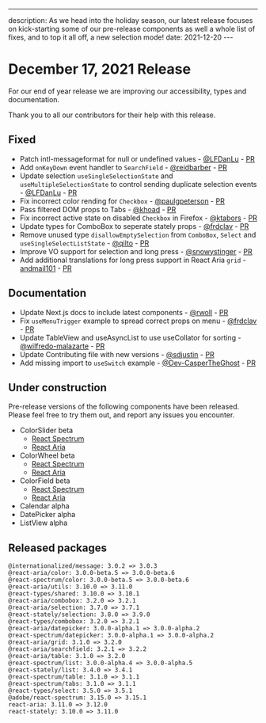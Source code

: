<!-- Copyright 2020 Adobe. All rights reserved.
This file is licensed to you under the Apache License, Version 2.0 (the "License");
you may not use this file except in compliance with the License. You may obtain a copy
of the License at http://www.apache.org/licenses/LICENSE-2.0
Unless required by applicable law or agreed to in writing, software distributed under
the License is distributed on an "AS IS" BASIS, WITHOUT WARRANTIES OR REPRESENTATIONS
OF ANY KIND, either express or implied. See the License for the specific language
governing permissions and limitations under the License. -->


---
description: As we head into the holiday season, our latest release focuses on kick-starting some of our pre-release components as well a whole list of fixes, and to top it all off, a new selection mode! 
date: 2021-12-20 ---

# December 17, 2021 Release

For our end of year release we are improving our accessibility, types and documentation.

Thank you to all our contributors for their help with this release.


## Fixed
- Patch intl-messageformat for null or undefined values - [@LFDanLu](https://github.com/LFDanLu) - [PR](https://github.com/adobe/react-spectrum/pull/2544)
- Add `onKeyDown` event handler to `SearchField` - [@reidbarber](https://github.com/reidbarber) - [PR](https://github.com/adobe/react-spectrum/pull/2617)
- Update selection `useSingleSelectionState` and `useMultipleSelectionState` to control sending duplicate selection events - [@LFDanLu](https://github.com/LFDanLu) - [PR](https://github.com/adobe/react-spectrum/pull/2618)
- Fix incorrect color rending for `Checkbox` - [@paulgpeterson](https://github.com/paulgpeterson) - [PR](https://github.com/adobe/react-spectrum/pull/2662) 
- Pass filtered DOM props to Tabs - [@khoad](https://github.com/khoad) - [PR](https://github.com/adobe/react-spectrum/pull/2655)
- Fix incorrect active state on disabled `Checkbox` in Firefox - [@ktabors](https://github.com/ktabors) - [PR](https://github.com/adobe/react-spectrum/pull/2582)
- Update types for ComboBox to seperate stately props - [@frdclav](https://github.com/frdclav) - [PR](https://github.com/adobe/react-spectrum/pull/2651)
- Remove unused type `disallowEmptySelection` from `ComboBox`, `Select` and `useSingleSelectListState` - [@qilto](https://github.com/qilto) - [PR](https://github.com/adobe/react-spectrum/pull/2652/)
- Improve VO support for selection and long press - [@snowystinger](https://github.com/snowystinger) - [PR](https://github.com/adobe/react-spectrum/pull/2521)
- Add additional translations for long press support in React Aria `grid` - [andmail101](https://github.com/angmail101) - [PR](https://github.com/adobe/react-spectrum/pull/2690)

## Documentation
- Update Next.js docs to include latest components - [@rwoll](https://github.com/rwoll) - [PR](https://github.com/adobe/react-spectrum/pull/2638)
- Fix `useMenuTrigger` example to spread correct props on menu - [@frdclav](https://github.com/frdclav) - [PR](https://github.com/adobe/react-spectrum/pull/2642/)
- Update TableView and useAsyncList to use useCollator for sorting - [@wilfredo-malazarte](https://github.com/wilfredo-malazarte) - [PR](https://github.com/adobe/react-spectrum/pull/2656)
- Update Contributing file with new versions - [@sdjustin](https://github.com/sdjustin) - [PR](https://github.com/adobe/react-spectrum/pull/2649)
- Add missing import to `useSwitch` example - [@Dev-CasperTheGhost](https://github.com/Dev-CasperTheGhost) - [PR](https://github.com/adobe/react-spectrum/pull/2634)

## Under construction

Pre-release versions of the following components have been released. Please feel free to try them out, and report any issues you encounter.

- ColorSlider beta
    - [React Spectrum](https://react-spectrum.adobe.com/react-spectrum/ColorSlider.html)
    - [React Aria](https://react-spectrum.adobe.com/react-aria/useColorSlider.html)
- ColorWheel beta
    - [React Spectrum](https://react-spectrum.adobe.com/react-spectrum/ColorWheel.html)
    - [React Aria](https://react-spectrum.adobe.com/react-aria/useColorWheel.html)
- ColorField beta
    - [React Spectrum](https://react-spectrum.adobe.com/react-spectrum/ColorField.html)
    - [React Aria](https://react-spectrum.adobe.com/react-aria/useColorField.html)
- Calendar alpha
- DatePicker alpha
- ListView alpha

## Released packages

```
@internationalized/message: 3.0.2 => 3.0.3
@react-aria/color: 3.0.0-beta.5 => 3.0.0-beta.6
@react-spectrum/color: 3.0.0-beta.5 => 3.0.0-beta.6
@react-aria/utils: 3.10.0 => 3.11.0
@react-types/shared: 3.10.0 => 3.10.1
@react-aria/combobox: 3.2.0 => 3.2.1
@react-aria/selection: 3.7.0 => 3.7.1
@react-stately/selection: 3.8.0 => 3.9.0
@react-types/combobox: 3.2.0 => 3.2.1
@react-aria/datepicker: 3.0.0-alpha.1 => 3.0.0-alpha.2
@react-spectrum/datepicker: 3.0.0-alpha.1 => 3.0.0-alpha.2
@react-aria/grid: 3.1.0 => 3.2.0
@react-aria/searchfield: 3.2.1 => 3.2.2
@react-aria/table: 3.1.0 => 3.2.0
@react-spectrum/list: 3.0.0-alpha.4 => 3.0.0-alpha.5
@react-stately/list: 3.4.0 => 3.4.1
@react-spectrum/table: 3.1.0 => 3.1.1
@react-spectrum/tabs: 3.1.0 => 3.1.1
@react-types/select: 3.5.0 => 3.5.1
@adobe/react-spectrum: 3.15.0 => 3.15.1
react-aria: 3.11.0 => 3.12.0
react-stately: 3.10.0 => 3.11.0
```
